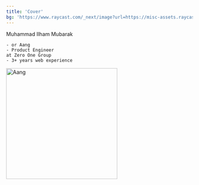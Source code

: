 ```yaml
---
title: 'Cover'
bg: 'https://www.raycast.com/_next/image?url=https://misc-assets.raycast.com/wallpapers/blob-red-preview.png&w=3840&q=75'
---
```



<div className='flex items-center'>
  <div>
    <TextHeading className='!text-5xl'>Muhammad Ilham Mubarak</TextHeading>

    - or Aang
    - Product Engineer
    at Zero One Group
    - 3+ years web experience
  </div>
  <div className='mask-squircle mx-auto flex size-[300px] items-center justify-center'>
    <img
      src='https://avatars.githubusercontent.com/u/35242329?v=4'
      alt='Aang'
      className='mask-squircle'
      width='300'
      height='300'
    />
  </div>
</div>



